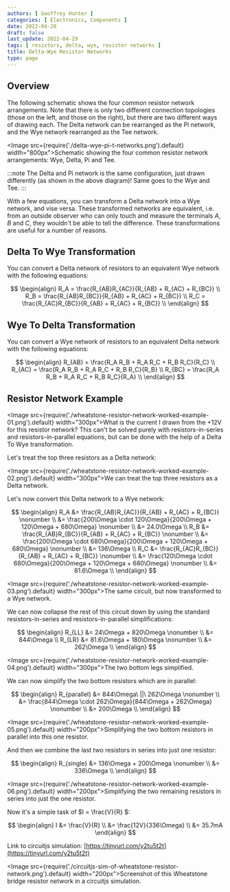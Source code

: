 ```yaml
---
authors: [ Geoffrey Hunter ]
categories: [ Electronics, Components ]
date: 2022-04-28
draft: false
last_update: 2022-04-29
tags: [ resistors, delta, wye, resistor networks ]
title: Delta-Wye Resistor Networks
type: page
---
```


<WarningIsNotes />

## Overview

The following schematic shows the four common resistor network arrangements. Note that there is only two different connection topologies (those on the left, and those on the right), but there are two different ways of drawing each. The Delta network can be rearranged as the Pi network, and the Wye network rearranged as the Tee network.  

<Image src={require('./delta-wye-pi-t-networks.png').default} width="800px">Schematic showing the four common resistor network arrangements: Wye, Delta, Pi and Tee.</Image>

:::note
The Delta and Pi network is the same configuration, just drawn differently (as shown in the above diagram)! Same goes to the Wye and Tee.
:::

With a few equations, you can transform a Delta network into a Wye network, and vise versa. These transformed networks are equivalent, i.e. from an outside observer who can only touch and measure the terminals $A$, $B$ and $C$, they wouldn't be able to tell the difference. These transformations are useful for a number of reasons.

## Delta To Wye Transformation

You can convert a Delta network of resistors to an equivalent Wye network with the following equations:

$$
\begin{align}
R_A = \frac{R_{AB}R_{AC}}{R_{AB} + R_{AC} + R_{BC}} \\
R_B = \frac{R_{AB}R_{BC}}{R_{AB} + R_{AC} + R_{BC}} \\
R_C = \frac{R_{AC}R_{BC}}{R_{AB} + R_{AC} + R_{BC}} \\
\end{align}
$$

## Wye To Delta Transformation

You can convert a Wye network of resistors to an equivalent Delta network with the following equations:

$$
\begin{align}
R_{AB} = \frac{R_A R_B + R_A R_C + R_B R_C}{R_C} \\
R_{AC} = \frac{R_A R_B + R_A R_C + R_B R_C}{R_B} \\
R_{BC} = \frac{R_A R_B + R_A R_C + R_B R_C}{R_A} \\
\end{align}
$$

## Resistor Network Example

<Image src={require('./wheatstone-resistor-network-worked-example-01.png').default} width="300px">What is the current I drawn from the +12V for this resistor network? This can't be solved purely with resistors-in-series and resistors-in-parallel equations, but can be done with the help of a Delta To Wye transformation.</Image>

Let's treat the top three resistors as a Delta network:

<Image src={require('./wheatstone-resistor-network-worked-example-02.png').default} width="300px">We can treat the top three resistors as a Delta network.</Image>

Let's now convert this Delta network to a Wye network:

$$
\begin{align}
R_A &= \frac{R_{AB}R_{AC}}{R_{AB} + R_{AC} + R_{BC}} \nonumber \\
    &= \frac{200\Omega \cdot 120\Omega}{200\Omega + 120\Omega + 680\Omega} \nonumber \\
    &= 24.0\Omega \\
R_B &= \frac{R_{AB}R_{BC}}{R_{AB} + R_{AC} + R_{BC}} \nonumber \\
    &= \frac{200\Omega \cdot 680\Omega}{200\Omega + 120\Omega + 680\Omega} \nonumber \\
    &= 136\Omega \\
R_C &= \frac{R_{AC}R_{BC}}{R_{AB} + R_{AC} + R_{BC}} \nonumber \\
    &= \frac{120\Omega \cdot 680\Omega}{200\Omega + 120\Omega + 680\Omega} \nonumber \\
    &= 81.6\Omega \\
\end{align}
$$

<Image src={require('./wheatstone-resistor-network-worked-example-03.png').default} width="300px">The same circuit, but now transformed to a Wye network.</Image>

We can now collapse the rest of this circuit down by using the standard resistors-in-series and resistors-in-parallel simplifications:

$$
\begin{align}
R_{LL} &= 24\Omega + 820\Omega \nonumber \\    
       &= 844\Omega \\
R_{LR} &= 81.6\Omega + 180\Omega \nonumber \\    
       &= 262\Omega \\
\end{align}
$$

<Image src={require('./wheatstone-resistor-network-worked-example-04.png').default} width="300px">The two bottom legs simplified.</Image>

We can now simplify the two bottom resistors which are in parallel:

$$
\begin{align}
R_{parallel} &= 844\Omega\ ||\ 262\Omega \nonumber \\    
             &= \frac{844\Omega \cdot 262\Omega}{844\Omega + 262\Omega} \nonumber \\
             &= 200\Omega \\
\end{align}
$$

<Image src={require('./wheatstone-resistor-network-worked-example-05.png').default} width="200px">Simplifying the two bottom resistors in parallel into this one resistor.</Image>

And then we combine the last two resistors in series into just one resistor:

$$
\begin{align}
R_{single} &= 136\Omega + 200\Omega \nonumber \\             
           &= 336\Omega \\
\end{align}
$$

<Image src={require('./wheatstone-resistor-network-worked-example-06.png').default} width="200px">Simplifying the two remaining resistors in series into just the one resistor.</Image>

Now it's a simple task of $I = \frac{V}{R} $:

$$
\begin{align}
I &= \frac{V}{R} \\
  &= \frac{12V}{336\Omega} \\
  &= 35.7mA
\end{align}
$$

Link to circuitjs simulation: [https://tinyurl.com/y2tu5t2t](https://tinyurl.com/y2tu5t2t)

<Image src={require('./circuitjs-sim-of-wheatstone-resistor-network.png').default} width="200px">Screenshot of this Wheatstone bridge resistor network in a circuitjs simulation.</Image>
